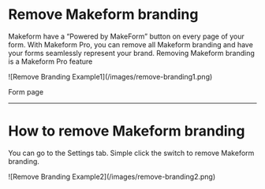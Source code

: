 
# Remove Makeform branding

Makeform have a “Powered by MakeForm” button on every page of your form. With Makeform Pro,
you can remove all Makeform branding and have your forms seamlessly represent your brand.
<Callout type="warning">
Removing Makeform branding is a <Link href="https://www.makeform.ai/#pricing" className="underline">Makeform Pro feature</Link>
</Callout>

<div className="shadow-2xl mt-12">
  ![Remove Branding Example1](/images/remove-branding1.png)
</div>

<p className="text-center text-xl mt-8 text-slate-400">Form page</p>

---

# How to remove Makeform branding

You can go to the <span className="text-cyan-500 font-bold bg-cyan-100 px-2 py-1 rounded"> Settings </span> tab.
Simple click the switch to remove Makeform branding.

<div className="shadow-2xl mt-12">
  ![Remove Branding Example2](/images/remove-branding2.png)
</div>
